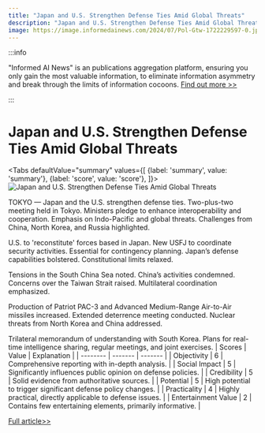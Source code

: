 ```yaml
---
title: "Japan and U.S. Strengthen Defense Ties Amid Global Threats"
description: "Japan and U.S. Strengthen Defense Ties Amid Global Threats"
image: https://image.informedainews.com/2024/07/Pol-Gtw-1722229597-0.jpg
---
```



:::info

"Informed AI News" is an publications aggregation platform, ensuring you only gain the most valuable information, to eliminate information asymmetry and break through the limits of information cocoons.  [Find out more >>](/)

:::

# Japan and U.S. Strengthen Defense Ties Amid Global Threats


<Tabs
	defaultValue="summary"
	values={[
	{label: 'summary', value: 'summary'},
	{label: 'score', value: 'score'},
]}>
<TabItem value="summary">
<img
  src="https://image.informedainews.com/2024/07/Pol-Gtw-1722229597-0.jpg"
  alt="Japan and U.S. Strengthen Defense Ties Amid Global Threats"
/>



TOKYO — Japan and the U.S. strengthen defense ties. Two-plus-two meeting held in Tokyo. Ministers pledge to enhance interoperability and cooperation. Emphasis on Indo-Pacific and global threats. Challenges from China, North Korea, and Russia highlighted.

U.S. to 'reconstitute' forces based in Japan. New USFJ to coordinate security activities. Essential for contingency planning. Japan’s defense capabilities bolstered. Constitutional limits relaxed.

Tensions in the South China Sea noted. China’s activities condemned. Concerns over the Taiwan Strait raised. Multilateral coordination emphasized.

Production of Patriot PAC-3 and Advanced Medium-Range Air-to-Air missiles increased. Extended deterrence meeting conducted. Nuclear threats from North Korea and China addressed.

Trilateral memorandum of understanding with South Korea. Plans for real-time intelligence sharing, regular meetings, and joint exercises.
</TabItem>
<TabItem value="score">
	| Scores     | Value   | Explanation |
	| -------- | ------- | ------- |
	| Objectivity  | 6    | Comprehensive reporting with in-depth analysis.    |
	| Social Impact | 5     | Significantly influences public opinion on defense policies.    |
	| Credibility    | 5    | Solid evidence from authoritative sources.    |
	| Potential    | 5    | High potential to trigger significant defense policy changes.    |
	| Practicality    | 4    | Highly practical, directly applicable to defense issues.    |
	| Entertainment Value    | 2    | Contains few entertaining elements, primarily informative.    |
</TabItem>
</Tabs>

[Full article>>](https://asia.nikkei.com/Politics/Defense/Japan-and-U.S.-pledge-closer-defense-ties-amid-global-threats)
